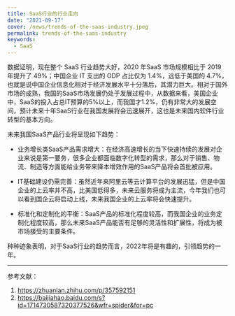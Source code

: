 ```yaml
---
title: SaaS行业的行业走向
date: "2021-09-17"
cover: /news/trends-of-the-saas-industry.jpeg
permalink: trends-of-the-saas-industry
keywords:
  - SaaS
---
```


数据证明，现在整个 SaaS 行业趋势大好，2020 年SaaS 市场规模相比于 2019 年提升了 49%；中国企业 IT 支出的 GDP 占比仅为 1.4%，远低于美国的 4.7%，也就是说中国企业信息化相对于经济发展水平十分落后，其潜力巨大。相对于国外市场的成熟，我国的SaaS市场发展仍处于发展过程中，从数据来看，美国企业中，SaaS的投入占总IT预算的5%以上，而我国才1.2%，仍有非常大的发展空间，预计未来十年SaaS行业在我国发展将会迅速展开，这也是未来国内软件行业转型的基本方向。

未来我国SaaS产品行业将呈现如下趋势：

- 业务增长类SaaS产品需求增大：在经济高速增长的当下快速持续的发展对企业来说是第一要务，很多企业都面临数字化转型的需求，那么对于销售、物流、制造等方面能给业务带来降本增效作用的SaaS产品将会首批被应用。

-	IT基础建设仍需完善：虽然近年来阿里云等云计算平台的发展迅猛，但是中国企业的上云率并不高，比美国低得多，未来云服务将成为主流，今年我们也可以看到国企云将启动上线，未来我国企业的上云率将会快速提升。

-	标准化和定制化的平衡：SaaS产品的标准化程度较高，而我国企业的业务定制化程度较高，那么未来SaaS产品能否有足够的灵活性和扩展性，将成为被市场接受的主要条件。

种种迹象表明，对于SaaS行业的趋势而言，2022年将是有趣的，引领趋势的一年。

---

参考文献：

1. https://zhuanlan.zhihu.com/p/357592151
2. https://baijiahao.baidu.com/s?id=1714730587320377526&wfr=spider&for=pc
